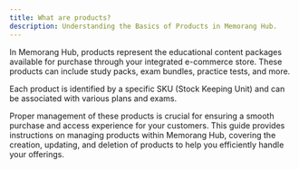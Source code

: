 ```yaml
---
title: What are products?
description: Understanding the Basics of Products in Memorang Hub.
---
```



In Memorang Hub, products represent the educational content packages 
available for purchase through your integrated e-commerce store. These 
products can include study packs, exam bundles, practice tests, and 
more.

Each product is identified by a specific SKU (Stock Keeping Unit) 
and can be associated with various plans and exams.

Proper management of these products is crucial for ensuring a smooth purchase and access 
experience for your customers. This guide provides instructions on 
managing products within Memorang Hub, covering the creation, updating, 
and deletion of products to help you efficiently handle your offerings.
